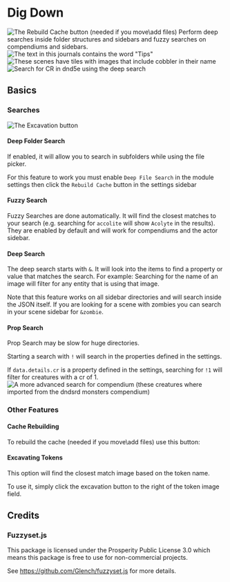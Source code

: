 
# Dig Down

![The Rebuild Cache button (needed if you move\add files)](Ddrebuildcache.png) Perform deep
searches inside folder structures and sidebars and fuzzy searches on
compendiums and sidebars. ![The text in this journals contains the word
"Tips"](Ddtips.png 'The text in this journals contains the word "Tips"') ![These scenes have tiles with images that include cobbler in their name](Ddimagescene.png)
![Search for CR in dnd5e using the deep search](Ddcrsearch.png)

## Basics

### Searches

![The Excavation button](Ddexcavate.png 'The Excavation button')

#### Deep Folder Search

If enabled, it will allow you to search in subfolders while using the
file picker.

For this feature to work you must enable `Deep File Search` in the
module settings then click the `Rebuild Cache` button in the settings
sidebar

#### Fuzzy Search

Fuzzy Searches are done automatically. It will find the closest matches
to your search (e.g. searching for `accolite` will show `Acolyte` in the
results). They are enabled by default and will work for compendiums and
the actor sidebar.

#### Deep Search

The deep search starts with `&`. It will look into the items to find a
property or value that matches the search. For example: Searching for
the name of an image will filter for any entity that is using that
image.

Note that this feature works on all sidebar directories and will search
inside the JSON itself. If you are looking for a scene with zombies you
can search in your scene sidebar for `&zombie`.

#### Prop Search

<Callout type='warning' emoji='⚠️'>
  Prop Search may be slow for huge directories.
</Callout>

Starting a search with `!` will search in the properties defined in the
settings.

If `data.details.cr` is a property defined in the settings, searching for
`!1` will filter for creatures with a cr of 1. ![A more advanced search
for compendium (these creatures where imported from the dndsrd monsters
compendium)](Ddcompendium.png 'A more advanced search for compendium (these creatures where imported from the dndsrd monsters compendium)')

### Other Features

#### Cache Rebuilding

To rebuild the cache (needed if you move\\add files) use this button:

#### Excavating Tokens

This option will find the closest match image based on the token name.

To use it, simply click the excavation button to the right of the token
image field.

## Credits

### Fuzzyset.js

This package is licensed under the Prosperity Public License 3.0 which means this package is free to use for non-commercial projects.

See https://github.com/Glench/fuzzyset.js for more details.